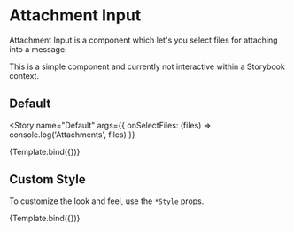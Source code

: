
<Meta
  title="ChatEngine/ChatFeed/MessageForm/AttachmentInput"
  component={AttachmentInput}
/>


# Attachment Input

Attachment Input is a component which let's you select files for attaching into a message.

This is a simple component and currently not interactive within a Storybook context.

## Default

<Story
  name="Default"
  args={{ onSelectFiles: (files) => console.log('Attachments', files) }}
>
  {Template.bind({})}
</Story>

<ArgsTable story="Default" />

## Custom Style

To customize the look and feel, use the `*Style` props.

<Canvas>
  <Story
    name="Custom Style"
    args={{
      attachmentInputStyle: { border: '2px solid red' },
      attachmentIconStyle: { border: '2px solid blue' },
    }}
  >
    {Template.bind({})}
  </Story>
</Canvas>
